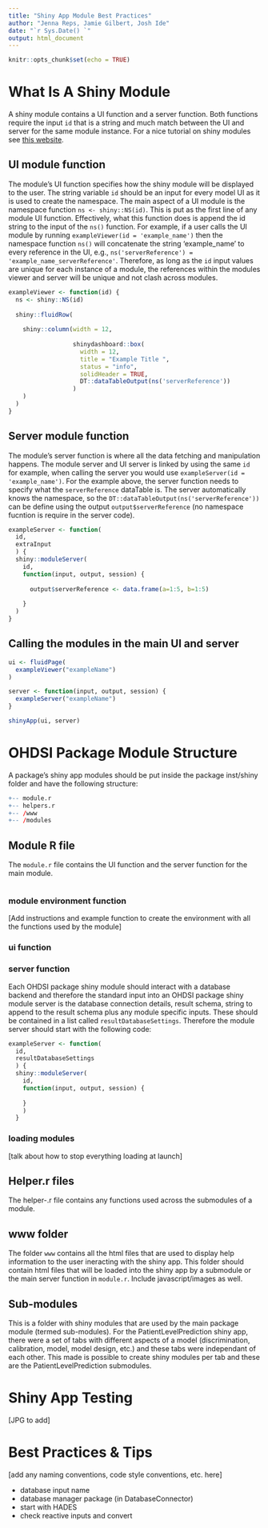 ```yaml
---
title: "Shiny App Module Best Practices"
author: "Jenna Reps, Jamie Gilbert, Josh Ide"
date: "`r Sys.Date() `"
output: html_document
---
```


```r
knitr::opts_chunk$set(echo = TRUE)
```

# What Is A Shiny Module

A shiny module contains a UI function and a server function. Both functions require the input `id` that is a string and much match between the UI and server for the same module instance. For a nice tutorial on shiny modules see [this website](https://shiny.rstudio.com/articles/modules.html).

## UI module function

The module's UI function specifies how the shiny module will be displayed to the user. The string variable `id` should be an input for every model UI as it is used to create the namespace. The main aspect of a UI module is the namespace function `ns <- shiny::NS(id)`. This is put as the first line of any module UI function. Effectively, what this function does is append the id string to the input of the `ns()` function. For example, if a user calls the UI module by running `exampleViewer(id = 'example_name')` then the namespace function `ns()` will concatenate the string 'example_name' to every reference in the UI, e.g., `ns('serverReference') = 'example_name_serverReference'`. Therefore, as long as the `id` input values are unique for each instance of a module, the references within the modules viewer and server will be unique and not clash across modules.

```r

exampleViewer <- function(id) {
  ns <- shiny::NS(id)
  
  shiny::fluidRow(
    
    shiny::column(width = 12,
                  
                  shinydashboard::box(
                    width = 12,
                    title = "Example Title ",
                    status = "info", 
                    solidHeader = TRUE,
                    DT::dataTableOutput(ns('serverReference'))              
                  )
    )
  )
}

```

## Server module function

The module's server function is where all the data fetching and manipulation happens. The module server and UI server is linked by using the same `id` for example, when calling the server you would use `exampleServer(id = 'example_name')`. For the example above, the server function needs to specify what the `serverReference` dataTable is. The server automatically knows the namespace, so the `DT::dataTableOutput(ns('serverReference'))` can be define using the output `output$serverReference` (no namespace fucntion is require in the server code).

```r

exampleServer <- function(
  id,
  extraInput
  ) {
  shiny::moduleServer(
    id,
    function(input, output, session) {
      
      output$serverReference <- data.frame(a=1:5, b=1:5)
  
    }
  )
}

```

## Calling the modules in the main UI and server

```r
ui <- fluidPage(
  exampleViewer("exampleName")
)

server <- function(input, output, session) {
  exampleServer("exampleName")
}

shinyApp(ui, server)
```

# OHDSI Package Module Structure

A package's shiny app modules should be put inside the package inst/shiny folder and have the following structure:

```r
+-- module.r
+-- helpers.r
+-- /www
+-- /modules  
```

## Module R file

The `module.r` file contains the UI function and the server function for the main module.

```r


```


### module environment function

[Add instructions and example function to create the environment with all the functions used by the module]

### ui function

### server function

Each OHDSI package shiny module should interact with a database backend and therefore the standard input into an OHDSI package shiny module server is the database connection details, result schema, string to append to the result schema plus any module specific inputs. These should be contained in a list called `resultDatabaseSettings`. Therefore the module server should start with the following code:

```r

exampleServer <- function(
  id, 
  resultDatabaseSettings
  ) {
  shiny::moduleServer(
    id,
    function(input, output, session) {
      
    }
    )
  }

```

### loading modules
[talk about how to stop everything loading at launch]

## Helper.r files

The helper-<name>.r file contains any functions used across the submodules of a module.

## www folder

The folder `www` contains all the html files that are used to display help information to the user ineracting with the shiny app. This folder should contain html files that will be loaded into the shiny app by a submodule or the main server function in `module.r`.  Include javascript/images as well.

## Sub-modules

This is a folder with shiny modules that are used by the main package module (termed sub-modules). For the PatientLevelPrediction shiny app, there were a set of tabs with different aspects of a model (discrimination, calibration, model, model design, etc.) and these tabs were independant of each other. This made is possible to create shiny modules per tab and these are the PatientLevelPrediction submodules.

# Shiny App Testing

[JPG to add]

# Best Practices & Tips

[add any naming conventions, code style conventions, etc. here]

- database input name
- database manager package (in DatabaseConnector) 
- start with HADES
- check reactive inputs and convert

